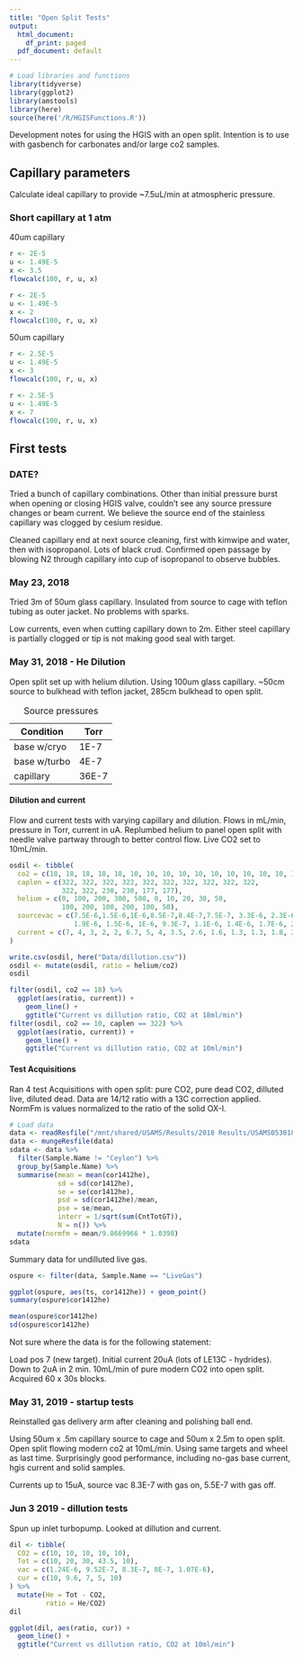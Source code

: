 ```yaml
---
title: "Open Split Tests"
output:
  html_document:
    df_print: paged
  pdf_document: default
---
```



```r
# Load libraries and functions
library(tidyverse)
library(ggplot2)
library(amstools)
library(here)
source(here('/R/HGISFunctions.R'))
```

Development notes for using the HGIS with an open split. Intention is to use
with gasbench for carbonates and/or large co2 samples.

## Capillary parameters

Calculate ideal capillary to provide ~7.5uL/min at atmospheric pressure.

### Short capillary at 1 atm

40um capillary

```r
r <- 2E-5
u <- 1.49E-5
x <- 3.5
flowcalc(100, r, u, x)
```
```r
r <- 2E-5
u <- 1.49E-5
x <- 2
flowcalc(100, r, u, x)
```
50um capillary
```r
r <- 2.5E-5
u <- 1.49E-5
x <- 3
flowcalc(100, r, u, x)
```
```r
r <- 2.5E-5
u <- 1.49E-5
x <- 7
flowcalc(100, r, u, x)
```

## First tests

### DATE?

Tried a bunch of capillary combinations. Other than initial pressure burst when
opening or closing HGIS valve, couldn't see any source pressure changes or beam
current. We believe the source end of the stainless capillary was clogged by
cesium residue. 

Cleaned capillary end at next source cleaning, first with kimwipe and water,
then with isopropanol. Lots of black crud. Confirmed open passage by blowing N2
through capillary into cup of isopropanol to observe bubbles.

### May 23, 2018

Tried 3m of 50um glass capillary. Insulated from source to cage with
teflon tubing as outer jacket. No problems with sparks.

Low currents, even when cutting capillary down to 2m. Either steel
capillary is partially clogged or tip is not making good seal with target.

### May 31, 2018 - He Dilution

Open split set up with helium dilution. Using 100um glass capillary. ~50cm
source to bulkhead with teflon jacket, 285cm bulkhead to open split. 

Table: Source pressures

Condition     Torr  
---------     ---- 
base w/cryo   1E-7  
base w/turbo  4E-7  
capillary     36E-7 


#### Dilution and current

Flow and current tests with varying capillary and dilution. Flows in mL/min,
pressure in Torr, current in uA. Replumbed helium to panel open split with
needle valve partway through to better control flow. Live CO2 set to 10mL/min.

```r
osdil <- tibble(
  co2 = c(18, 18, 18, 18, 18, 10, 10, 10, 10, 10, 10, 10, 10, 10, 10, 10),
  caplen = c(322, 322, 322, 322, 322, 322, 322, 322, 322, 322, 
             322, 322, 230, 230, 177, 177),
  helium = c(0, 100, 200, 300, 500, 0, 10, 20, 30, 50, 
             100, 200, 100, 200, 100, 50),
  sourcevac = c(7.5E-6,1.5E-6,1E-6,8.5E-7,8.4E-7,7.5E-7, 3.3E-6, 2.3E-6, 
                1.9E-6, 1.5E-6, 1E-6, 9.3E-7, 1.1E-6, 1.4E-6, 1.7E-6, 2.3E-6),
  current = c(7, 4, 3, 2, 2, 6.7, 5, 4, 3.5, 2.6, 1.6, 1.3, 1.3, 1.8, 2.3, 3.6)
)

write.csv(osdil, here("Data/dillution.csv"))
osdil <- mutate(osdil, ratio = helium/co2)
osdil
```

```r
filter(osdil, co2 == 18) %>%
  ggplot(aes(ratio, current)) +
    geom_line() + 
    ggtitle("Current vs dillution ratio, CO2 at 18ml/min")
filter(osdil, co2 == 10, caplen == 322) %>%
  ggplot(aes(ratio, current)) +
    geom_line() +
    ggtitle("Current vs dillution ratio, CO2 at 10ml/min")
```


#### Test Acquisitions

Ran 4 test Acquisitions with open split: pure CO2, pure dead CO2, dilluted
live, diluted dead. Data are 14/12 ratio with a 13C correction applied. NormFm is values normalized to the ratio of the solid OX-I.

```r
# Load data
data <- readResfile("/mnt/shared/USAMS/Results/2018 Results/USAMS053018R.txt")
data <- mungeResfile(data)
sdata <- data %>% 
  filter(Sample.Name != "Ceylon") %>%
  group_by(Sample.Name) %>%
  summarise(mean = mean(cor1412he),
            sd = sd(cor1412he),
            se = se(cor1412he),
            psd = sd(cor1412he)/mean,
            pse = se/mean,
            interr = 1/sqrt(sum(CntTotGT)),
            N = n()) %>%
  mutate(normfm = mean/9.8669966 * 1.0398)
sdata
```

Summary data for undilluted live gas. 

```r
ospure <- filter(data, Sample.Name == "LiveGas")

ggplot(ospure, aes(ts, cor1412he)) + geom_point()
summary(ospure$cor1412he)

mean(ospure$cor1412he)
sd(ospure$cor1412he)
```

Not sure where the data is for the following statement:

Load pos 7 (new target). Initial current 20uA (lots of LE13C - hydrides).
Down to 2uA in 2 min. 10mL/min of pure modern CO2 into open split.
Acquired 60 x 30s blocks.



### May 31, 2019 - startup tests

Reinstalled gas delivery arm after cleaning and polishing ball end.

Using 50um x .5m capillary source to cage and 50um x 2.5m to open split. Open split flowing modern co2 at 10mL/min. Using same targets and wheel as last time. Surprisingly good performance, including no-gas base current, hgis current and solid samples.

Currents up to 15uA, source vac 8.3E-7 with gas on, 5.5E-7 with gas off.


### Jun 3 2019 - dillution tests

Spun up inlet turbopump. Looked at dillution and current.

```r
dil <- tibble(
  CO2 = c(10, 10, 10, 10, 10),
  Tot = c(10, 20, 30, 43.5, 10),
  vac = c(1.24E-6, 9.52E-7, 8.3E-7, 8E-7, 1.07E-6),
  cur = c(10, 9.6, 7, 5, 10)
) %>% 
  mutate(He = Tot - CO2,
         ratio = He/CO2)
dil
```
```r
ggplot(dil, aes(ratio, cur)) +
  geom_line() +
  ggtitle("Current vs dillution ratio, CO2 at 10ml/min")
```


